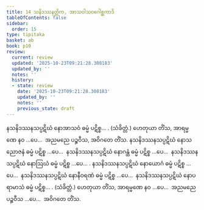 ```yaml
---
title: 14 သနိဒဿနတ္တိက, အာသဝါသဝဂေါစ္ဆကာဒိ
tableOfContents: false
sidebar:
  order: 15
type: tipitaka
basket: ab
book: p10
review:
  current: review
  updated: '2025-10-23T09:21:28.308183'
  updated_by: ''
  notes: ''
  history:
  - state: review
    date: '2025-10-23T09:21:28.308183'
    updated_by: ''
    notes: ''
    previous_state: draft
---
```



<ReviewStatus review={frontmatter.review} showDetails={true} />

<HypothesisAnnotation frontmatter={frontmatter} />

<DynamicBreadcrumb />

<Division number="79" book="p10" e="ch" v="40" p="135">

<Paragraph number="176" book="p10">
နသနိဒဿနသပ္ပဋိဃံ နောအာသဝံ ဓမ္မံ ပဋိစ္စ… . (သံခိတ္တံ.)
</Paragraph>

<Paragraph number="177" book="p10">
ဟေတုယာ တိံသ, အာရမ္မဏေ နဝ …ပေ…  အညမညေ ပဉ္စဝီသ, အဝိဂတေ တိံသ.
</Paragraph>

</Division>
<Division number="80" book="p10" e="ch" v="40" p="135">

<Paragraph number="178" book="p10">
နသနိဒဿနသပ္ပဋိဃံ နောသညောဇနံ ဓမ္မံ ပဋိစ္စ …ပေ…  နသနိဒဿနသပ္ပဋိဃံ နောဂန္ထံ ဓမ္မံ ပဋိစ္စ …ပေ…  နသနိဒဿနသပ္ပဋိဃံ နောဩဃံ ဓမ္မံ ပဋိစ္စ …ပေ… . နသနိဒဿနသပ္ပဋိဃံ နောယောဂံ ဓမ္မံ ပဋိစ္စ …ပေ…  နသနိဒဿနသပ္ပဋိဃံ နောနီဝရဏံ ဓမ္မံ ပဋိစ္စ …ပေ…  နသနိဒဿနသပ္ပဋိဃံ နောပရာမာသံ ဓမ္မံ ပဋိစ္စ… . (သံခိတ္တံ.)
</Paragraph>

<Paragraph number="179" book="p10">
ဟေတုယာ တိံသ, အာရမ္မဏေ နဝ …ပေ…  အညမညေ ပဉ္စဝီသ …ပေ…  အဝိဂတေ တိံသ.
</Paragraph>
</Division>